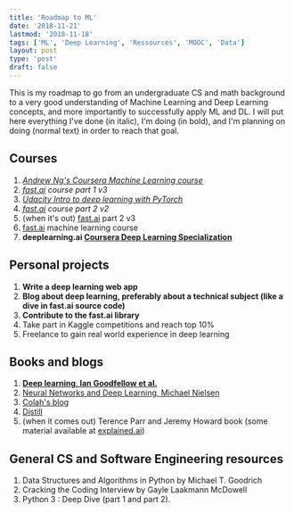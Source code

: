 ```yaml
---
title: 'Roadmap to ML'
date: '2018-11-21'
lastmod: '2018-11-18'
tags: ['ML', 'Deep Learning', 'Ressources', 'MOOC', 'Data']
layout: post
type: 'post'
draft: false
---
```


This is my roadmap to go from an undergraduate CS and math background to a very good understanding of Machine Learning and Deep Learning concepts, and more importantly to successfully apply ML and DL. I will put here everything I've done (in italic), I'm doing (in bold), and I'm planning on doing (normal text) in order to reach that goal.

## Courses

1. [_Andrew Ng's Coursera Machine Learning course_](https://www.coursera.org/learn/machine-learning)
2. _[fast.ai](https://www.fast.ai/) course part 1 v3_
3. _[Udacity Intro to deep learning with PyTorch](https://www.udacity.com/course/deep-learning-pytorch--ud188)_
4. _[fast.ai](https://www.fast.ai/) course part 2 v2_
5. (when it's out) [fast.ai](https://www.fast.ai/) part 2 v3
6. [fast.ai](https://www.fast.ai/) machine learning course
7. **deeplearning.ai [Coursera Deep Learning Specialization](https://www.coursera.org/specializations/deep-learning)**

## Personal projects

1. **Write a deep learning web app**
2. **Blog about deep learning, preferably about a technical subject (like a dive in fast.ai source code)**
3. **Contribute to the fast.ai library**
4. Take part in Kaggle competitions and reach top 10%
5. Freelance to gain real world experience in deep learning

## Books and blogs

1. [**Deep learning, Ian Goodfellow et al.**](https://www.deeplearningbook.org/)
2. [Neural Networks and Deep Learning, Michael Nielsen](http://neuralnetworksanddeeplearning.com/index.html)
3. [Colah's blog](http://colah.github.io/)
4. [Distill](https://distill.pub/)
5. (when it comes out) Terence Parr and Jeremy Howard book (some material available at [explained.ai](https://explained.ai/))

## General CS and Software Engineering resources

1. Data Structures and Algorithms in Python by Michael T. Goodrich
2. Cracking the Coding Interview by Gayle Laakmann McDowell
3. Python 3 : Deep Dive (part 1 and part 2).
